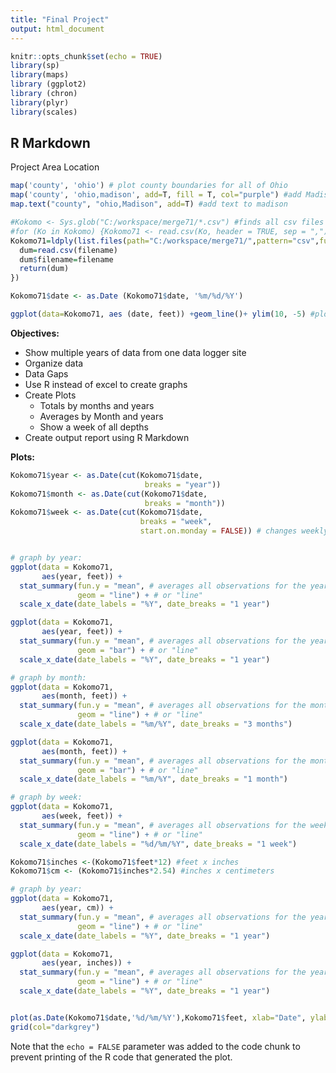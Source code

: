 ---
title: "Final Project"
output: html_document
---

```{r setup, include=FALSE}
knitr::opts_chunk$set(echo = TRUE)
library(sp)
library(maps)
library (ggplot2)
library (chron)
library(plyr)
library(scales)
```

## R Markdown

Project Area Location

```{r cars}
map('county', 'ohio') # plot county boundaries for all of Ohio
map('county', 'ohio,madison', add=T, fill = T, col="purple") #add Madison County, Ohio in purple to map
map.text("county", "ohio,Madison", add=T) #add text to madison

#Kokomo <- Sys.glob("C:/workspace/merge71/*.csv") #finds all csv files in folder
#for (Ko in Kokomo) {Kokomo71 <- read.csv(Ko, header = TRUE, sep = ",")} #iterate across all files?
Kokomo71=ldply(list.files(path="C:/workspace/merge71/",pattern="csv",full.names=TRUE),function(filename) {
  dum=read.csv(filename)
  dum$filename=filename
  return(dum)
})

Kokomo71$date <- as.Date (Kokomo71$date, '%m/%d/%Y')

ggplot(data=Kokomo71, aes (date, feet)) +geom_line()+ ylim(10, -5) #plot line

```

**Objectives:**

* Show multiple years of data from one data logger site
* Organize data
* Data Gaps
* Use R instead of excel to create graphs
* Create Plots
  * Totals by months and years
  * Averages by Month and years
  * Show a week of all depths
* Create output report using R Markdown

**Plots:**

```{r pressure, echo=TRUE}
Kokomo71$year <- as.Date(cut(Kokomo71$date,
                              breaks = "year"))
Kokomo71$month <- as.Date(cut(Kokomo71$date,
                              breaks = "month"))
Kokomo71$week <- as.Date(cut(Kokomo71$date,
                             breaks = "week",
                             start.on.monday = FALSE)) # changes weekly break point to Sunday


# graph by year:
ggplot(data = Kokomo71,
       aes(year, feet)) +
  stat_summary(fun.y = "mean", # averages all observations for the year
               geom = "line") + # or "line"
  scale_x_date(date_labels = "%Y", date_breaks = "1 year")

ggplot(data = Kokomo71,
       aes(year, feet)) +
  stat_summary(fun.y = "mean", # averages all observations for the year
               geom = "bar") + # or "line"
  scale_x_date(date_labels = "%Y", date_breaks = "1 year")

# graph by month:
ggplot(data = Kokomo71,
       aes(month, feet)) +
  stat_summary(fun.y = "mean", # averages all observations for the month
               geom = "line") + # or "line"
  scale_x_date(date_labels = "%m/%Y", date_breaks = "3 months")

ggplot(data = Kokomo71,
       aes(month, feet)) +
  stat_summary(fun.y = "mean", # averages all observations for the month
               geom = "bar") + # or "line"
  scale_x_date(date_labels = "%m/%Y", date_breaks = "1 month")

# graph by week:
ggplot(data = Kokomo71,
       aes(week, feet)) +
  stat_summary(fun.y = "mean", # averages all observations for the week
               geom = "line") + # or "line"
  scale_x_date(date_labels = "%d/%m/%Y", date_breaks = "1 week")

Kokomo71$inches <-(Kokomo71$feet*12) #feet x inches
Kokomo71$cm <- (Kokomo71$inches*2.54) #inches x centimeters

# graph by year:
ggplot(data = Kokomo71,
       aes(year, cm)) +
  stat_summary(fun.y = "mean", # averages all observations for the year in centimeters
               geom = "line") + # or "line"
  scale_x_date(date_labels = "%Y", date_breaks = "1 year")

ggplot(data = Kokomo71,
       aes(year, inches)) +
  stat_summary(fun.y = "mean", # averages all observations for the year in inches
               geom = "line") + # or "line"
  scale_x_date(date_labels = "%Y", date_breaks = "1 year")


plot(as.Date(Kokomo71$date,'%d/%m/%Y'),Kokomo71$feet, xlab="Date", ylab= "Feet",type="l", lwd=2, col='purple', main="Kokomo 71")
grid(col="darkgrey")
```

Note that the `echo = FALSE` parameter was added to the code chunk to prevent printing of the R code that generated the plot.
